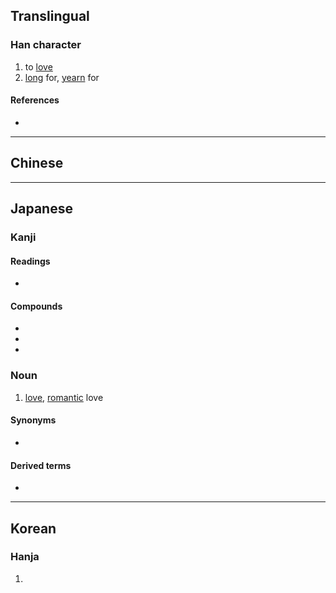 {{character info/new}}
{{also|戀}}
==Translingual==
{{ja-forms|恋|恋|[[戀]]}}

===Han character===
{{Han char|rn=61|rad=心|as=06|sn=10|four=00333|canj=YCP|ids=⿱亦心}}

# to [[love]]
# [[long]] for, [[yearn]] for

====References====
* {{Han ref|kx=0383.360|dkj=10537|dj=0714.120|hdz=42292.070|uh=604B|ud=24651}}

----

==Chinese==
{{zh-see|戀}}

----

==Japanese==
{{ja-kanji forms|恋|戀}}

===Kanji===
{{ja-kanji|grade=c|rs=心06|style=s|kyu=戀}}

====Readings====
* {{ja-readings|goon=[[れん]] (ren)|kanon=[[れん]] (ren)|kun=[[こい]] (koi) > [[こひ]] (kohi), [[こいしい]] ([[恋しい]], koishii) > [[こひしい]] (kohishii), [[こう]] ([[恋う]], kou > [[こふ]] (kofu)<!--not "kō"-->)}}

====Compounds====
* {{ja-r|恋愛|れんあい}}
* {{ja-r|恋慕|れんぼ}}
* {{ja-r|恋人|こいびと}}

===Noun===
{{ja-noun|こい|hhira=こひ}}

# [[love]], [[romantic]] love

====Synonyms====
* {{ja-r|愛|あい}}

====Derived terms====
* {{ja-r|恋する|こいする}}

----

==Korean==

===Hanja===
{{ko-hanja|hangeul=[[련]]>[[연]]|eumhun=|rv=ryeon>yeon|mr=ryŏn>yŏn|y=lyen>yen}}

# {{defn|lang=ko|sort=心06}}